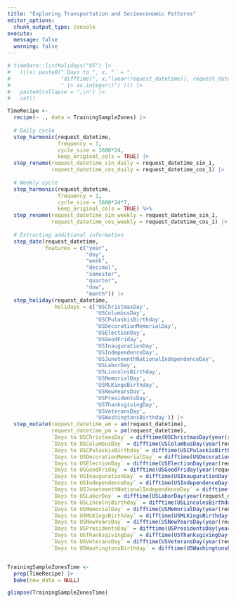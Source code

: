 ```yaml
---
title: "Exploring Transportation and Socioeconomic Patterns"
editor_options: 
  chunk_output_type: console
execute:
  message: false
  warning: false
---
```



``` r
# timeDate::listHolidays("US") |>
#   (\(x) paste0("`Days to ", x, "` = ", 
#                "difftime(", x,"(year(request_datetime)), request_datetime, units = 'days')",
#                " |> as.integer()") )() |>
#   paste0(collapse = ",\n") |>
#   cat()

TimeRecipe <-
  recipe(~ ., data = TrainingSampleZones) |>
  
  # Daily cycle
  step_harmonic(request_datetime, 
                frequency = 1,
                cycle_size = 3600*24, 
                keep_original_cols = TRUE) |>
  step_rename(request_datetime_sin_daily = request_datetime_sin_1,
              request_datetime_cos_daily = request_datetime_cos_1) |>
  
  # Weekly cycle
  step_harmonic(request_datetime, 
                frequency = 1, 
                cycle_size = 3600*24*7, 
                keep_original_cols = TRUE) %>%
  step_rename(request_datetime_sin_weekly = request_datetime_sin_1,
              request_datetime_cos_weekly = request_datetime_cos_1) |>
  
  # Extracting additional information
  step_date(request_datetime,
            features = c("year",
                         "doy",
                         "week",
                         "decimal",
                         "semester", 
                         "quarter",
                         "dow", 
                         "month")) |>
  step_holiday(request_datetime,
               holidays = c('USChristmasDay',
                            'USColumbusDay',
                            'USCPulaskisBirthday',
                            'USDecorationMemorialDay',
                            'USElectionDay',
                            'USGoodFriday',
                            'USInaugurationDay',
                            'USIndependenceDay',
                            'USJuneteenthNationalIndependenceDay',
                            'USLaborDay',
                            'USLincolnsBirthday',
                            'USMemorialDay',
                            'USMLKingsBirthday',
                            'USNewYearsDay',
                            'USPresidentsDay',
                            'USThanksgivingDay',
                            'USVeteransDay',
                            'USWashingtonsBirthday')) |>
  step_mutate(request_datetime_am = am(request_datetime),
              request_datetime_pm = pm(request_datetime),
              `Days to USChristmasDay` = difftime(USChristmasDay(year(request_datetime)), request_datetime, units = 'days') |> as.integer(),
              `Days to USColumbusDay` = difftime(USColumbusDay(year(request_datetime)), request_datetime, units = 'days') |> as.integer(),
              `Days to USCPulaskisBirthday` = difftime(USCPulaskisBirthday(year(request_datetime)), request_datetime, units = 'days') |> as.integer(),
              `Days to USDecorationMemorialDay` = difftime(USDecorationMemorialDay(year(request_datetime)), request_datetime, units = 'days') |> as.integer(),
              `Days to USElectionDay` = difftime(USElectionDay(year(request_datetime)), request_datetime, units = 'days') |> as.integer(),
              `Days to USGoodFriday` = difftime(USGoodFriday(year(request_datetime)), request_datetime, units = 'days') |> as.integer(),
              `Days to USInaugurationDay` = difftime(USInaugurationDay(year(request_datetime)), request_datetime, units = 'days') |> as.integer(),
              `Days to USIndependenceDay` = difftime(USIndependenceDay(year(request_datetime)), request_datetime, units = 'days') |> as.integer(),
              `Days to USJuneteenthNationalIndependenceDay` = difftime(USJuneteenthNationalIndependenceDay(year(request_datetime)), request_datetime, units = 'days') |> as.integer(),
              `Days to USLaborDay` = difftime(USLaborDay(year(request_datetime)), request_datetime, units = 'days') |> as.integer(),
              `Days to USLincolnsBirthday` = difftime(USLincolnsBirthday(year(request_datetime)), request_datetime, units = 'days') |> as.integer(),
              `Days to USMemorialDay` = difftime(USMemorialDay(year(request_datetime)), request_datetime, units = 'days') |> as.integer(),
              `Days to USMLKingsBirthday` = difftime(USMLKingsBirthday(year(request_datetime)), request_datetime, units = 'days') |> as.integer(),
              `Days to USNewYearsDay` = difftime(USNewYearsDay(year(request_datetime)), request_datetime, units = 'days') |> as.integer(),
              `Days to USPresidentsDay` = difftime(USPresidentsDay(year(request_datetime)), request_datetime, units = 'days') |> as.integer(),
              `Days to USThanksgivingDay` = difftime(USThanksgivingDay(year(request_datetime)), request_datetime, units = 'days') |> as.integer(),
              `Days to USVeteransDay` = difftime(USVeteransDay(year(request_datetime)), request_datetime, units = 'days') |> as.integer(),
              `Days to USWashingtonsBirthday` = difftime(USWashingtonsBirthday(year(request_datetime)), request_datetime, units = 'days') |> as.integer())


TrainingSampleZonesTime <-
  prep(TimeRecipe) |>
  bake(new_data = NULL)

glimpse(TrainingSampleZonesTime)
```